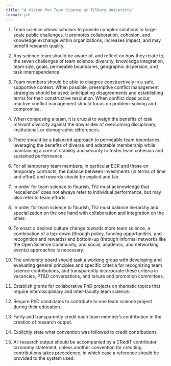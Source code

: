 ```yaml
---
title: "A Vision for Team Science at Tilburg University"
format: pdf
---
```


<!-- Insert here -->
1. Team science allows scholars to provide complex solutions to large-scale public challenges. It promotes collaboration, cohesion, and knowledge exchange within organizations, increases impact, and may benefit research quality.
2. Any science team should be aware of, and reflect on how they relate to, the seven challenges of team science: diversity, knowledge integration, team size, goals, permeable boundaries, geographic dispersion, and task interdependence.

3. Team members should be able to disagree constructively in a safe, supportive context. When possible, preemptive conflict management strategies should be used; anticipating disagreements and establishing terms for their constructive resolution. When conflict does occur, reactive conflict management should focus on problem-solving and compromise.
4. When composing a team, it is crucial to weigh the benefits of *task relevant diversity* against the downsides of overcoming disciplinary, institutional, or demographic differences.
5. There should be a balanced approach to permeable team boundaries, leveraging the benefits of diverse and adaptable membership while maintaining a core of stability and security to foster team cohesion and sustained performance.
6. For all temporary team members, in particular ECR and those on temporary contracts, the balance between investments (in terms of time and effort) and rewards should be explicit and fair.
7. In order for team science to flourish, TiU must acknowledge that "excellence" does not always refer to individual performance, but may also refer to team efforts.
8. In order for team science to flourish, TiU must balance hierarchy and specialization on the one hand with collaboration and integration on the other.
9. To enact a desired culture change towards more team science, a combination of a top-down (through policy, funding opportunities, and recognition and rewards) and bottom-up (through informal networks like the Open Science Community, and social, academic, and networking events) approaches is necessary.

10. The university board should task a working group with developing and evaluating general principles and specific criteria for recognizing team science contributions, and transparently incorporate these criteria in vacancies, PT&D conversations, and tenure and promotion committees.
11. Establish grants for collaborative PhD projects on thematic topics that require interdisciplinary and inter-faculty team science.
12. Require PhD candidates to contribute to one team science project during their education.
13. Fairly and transparently credit each team member's contribution in the creation of research output.
14. Explicitly state what convention was followed to credit contributions.
15. All research output should be accompanied by a CRediT contributor taxonomy statement, unless another convention for crediting contributions takes precedence, in which case a reference should be provided to the system used.
<!-- To here -->
